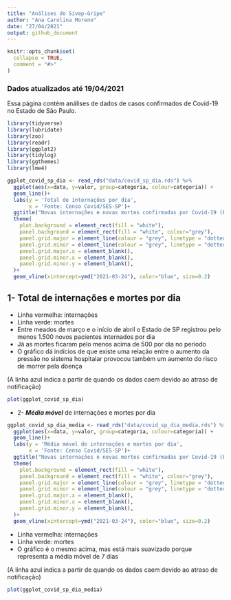 ```yaml
---
title: "Análises do Sivep-Gripe"
author: "Ana Carolina Moreno"
date: "27/04/2021"
output: github_document
---
```


<!-- README.md is generated from README.Rmd. Please edit that file -->

```r
knitr::opts_chunk$set(
  collapse = TRUE,
  comment = "#>"
)
```


### Dados atualizados até **19/04/2021**

<!-- badges: start -->
<!-- badges: end -->

Essa página contém análises de dados de casos confirmados de Covid-19 no Estado de São Paulo.

```r

library(tidyverse)
library(lubridate)
library(zoo)
library(readr)
library(ggplot2)
library(tidylog)
library(ggthemes)
library(lme4)

ggplot_covid_sp_dia <- read_rds("data/covid_sp_dia.rds") %>%
  ggplot(aes(x=data, y=valor, group=categoria, colour=categoria)) +
  geom_line()+
  labs(y = 'Total de internações por dia',
       x = 'Fonte: Censo Covid/SES-SP')+
  ggtitle("Novas internações e novas mortes confirmadas por Covid-19 (Estado de SP)")+
  theme(
    plot.background = element_rect(fill = "white"),
    panel.background = element_rect(fill = "white", colour="grey"),
    panel.grid.major = element_line(colour = "grey", linetype = "dotted"),
    panel.grid.minor = element_line(colour = "grey", linetype = "dotted"),
    panel.grid.major.x = element_blank(),
    panel.grid.minor.x = element_blank(),
    panel.grid.minor.y = element_blank(),
  )+
  geom_vline(xintercept=ymd("2021-03-24"), color="blue", size=0.2)
```

## 1- **Total** de internações e mortes por dia

* Linha vermelha: internações
* Linha verde: mortes
* Entre meados de março e o início de abril o Estado de SP registrou pelo menos 1.500 novos pacientes internados por dia
* Já as mortes ficaram pelo menos acima de 500 por dia no período
* O gráfico dá indícios de que existe uma relação entre o aumento da pressão no sistema hospitalar provocou também um aumento do risco de morrer pela doença

(A linha azul indica a partir de quando os dados caem devido ao atraso de notificação)

```r


plot(ggplot_covid_sp_dia)
```

* 2- ***Média móvel*** de internações e mortes por dia

```r

ggplot_covid_sp_dia_media <- read_rds("data/covid_sp_dia_media.rds") %>%
  ggplot(aes(x=data, y=valor, group=categoria, colour=categoria)) +
  geom_line()+
  labs(y = 'Média móvel de internações e mortes por dia',
       x = 'Fonte: Censo Covid/SES-SP')+
  ggtitle("Novas internações e novas mortes confirmadas por Covid-19 (Estado de SP)")+
  theme(
    plot.background = element_rect(fill = "white"),
    panel.background = element_rect(fill = "white", colour="grey"),
    panel.grid.major = element_line(colour = "grey", linetype = "dotted"),
    panel.grid.minor = element_line(colour = "grey", linetype = "dotted"),
    panel.grid.major.x = element_blank(),
    panel.grid.minor.x = element_blank(),
    panel.grid.minor.y = element_blank(),
  )+
  geom_vline(xintercept=ymd("2021-03-24"), color="blue", size=0.2)

````


* Linha vermelha: internações
* Linha verde: mortes
* O gráfico é o mesmo acima, mas está mais suavizado porque representa a média móvel de 7 dias

(A linha azul indica a partir de quando os dados caem devido ao atraso de notificação)

```r


plot(ggplot_covid_sp_dia_media)
```


